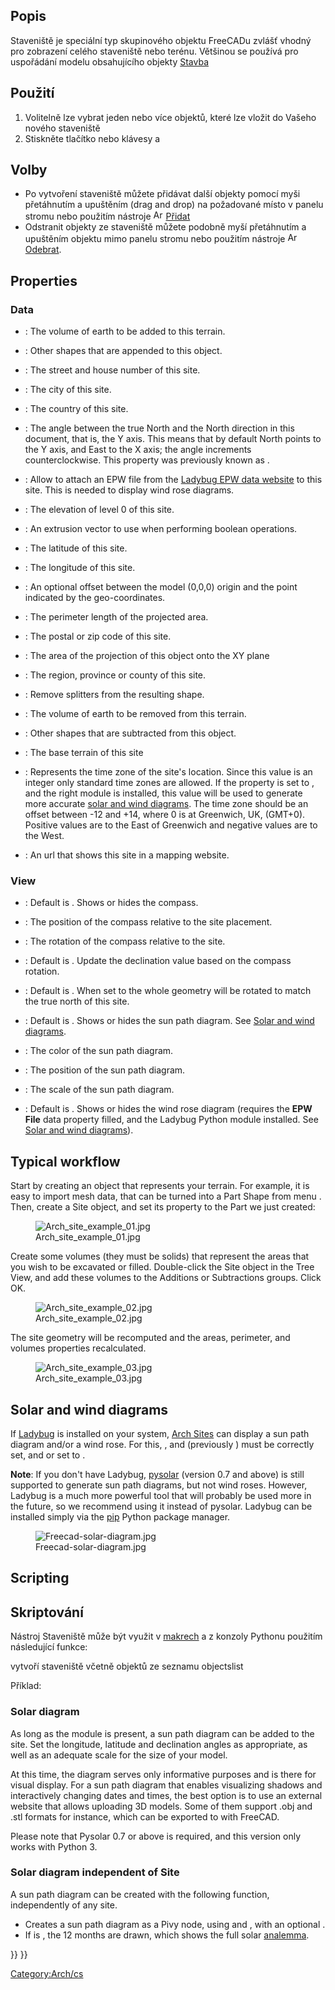 <languages/>

{{Docnav
|[[BIM_Project|Project]]
|[[Arch_Building|Building]]
|[[BIM_Workbench|BIM]]
|IconL=BIM_Project.svg
|IconR=Arch_Building.svg
|IconC=Workbench_BIM.svg
}}

{{VeryImportantMessage|THIS COMMAND IS PART OF THE INTEGRATED [[BIM_Workbench|BIM WORKBENCH]] IN V1.0<br>
This page has been updated for that version.}}

<div class="mw-translate-fuzzy">
{{GuiCommand/cs|Name=Arch Site|Name/cs=Arch Site|Workbenches=[[Arch_Workbench/cs|Arch]]|MenuLocation=Arch → Site|Shortcut=S I|SeeAlso=[[Arch Floor/cs|Arch Floor]], [[Arch Building/cs|Arch Building]]}}
</div>

<span id="Description"></span>
==Popis==

<div class="mw-translate-fuzzy">
Staveniště je speciální typ skupinového objektu FreeCADu zvlášť vhodný pro zobrazení celého staveniště nebo terénu. Většinou se používá pro uspořádání modelu obsahujícího objekty [[Arch Building/cs|Stavba]]
</div>

<span id="Usage"></span>
<div class="mw-translate-fuzzy">
==Použití==
</div>

<div class="mw-translate-fuzzy">
# Volitelně lze vybrat jeden nebo více objektů, které lze vložit do Vašeho nového staveniště
# Stiskněte tlačítko {{KEY|[[Image:Arch Site.png|16px]] '''Staveniště'''}} nebo klávesy {{KEY|S}} a {{KEY|I}}
</div>

<span id="Options"></span>
==Volby==

<div class="mw-translate-fuzzy">
* Po vytvoření staveniště můžete přidávat další objekty pomocí myši přetáhnutím a upuštěním (drag and drop) na požadované místo v panelu stromu nebo použitím nástroje [[Image:Arch Add.png|16px]] [[Arch Add/cs|Přidat]]
* Odstranit objekty ze staveniště můžete podobně myší přetáhnutím a upuštěním objektu mimo panelu stromu nebo použitím nástroje [[Image:Arch Remove.png|16px]] [[Arch Remove/cs|Odebrat]].
</div>

==Properties==

=== Data ===

{{Properties_Title|Site}}

* {{PropertyData|Addition Volume|Volume}}: The volume of earth to be added to this terrain.
* {{PropertyData|Additions|LinkList}}: Other shapes that are appended to this object.
* {{PropertyData|Address|String}}: The street and house number of this site.
* {{PropertyData|City|String}}: The city of this site.
* {{PropertyData|Country|String}}: The country of this site.
* {{PropertyData|Declination|Angle}}: The angle between the true North and the North direction in this document, that is, the Y axis. This means that by default North points to the Y axis, and East to the X axis; the angle increments counterclockwise. This property was previously known as {{PropertyData|North Deviation}}.
* {{PropertyData|EPW File|FileIncluded}}: Allow to attach an EPW file from the [https://www.ladybug.tools/epwmap/ Ladybug EPW data website] to this site. This is needed to display wind rose diagrams.
* {{PropertyData|Elevation|Length}}: The elevation of level 0 of this site.
* {{PropertyData|Extrusion Vector|Vector}}: An extrusion vector to use when performing boolean operations.
* {{PropertyData|Latitude|Float}}: The latitude of this site.
* {{PropertyData|Longitude|Float}}: The longitude of this site.
* {{PropertyData|Origin Offset|Vector}}: An optional offset between the model (0,0,0) origin and the point indicated by the geo-coordinates.
* {{PropertyData|Perimeter|Length}}: The perimeter length of the projected area.
* {{PropertyData|Postal Code|String}}: The postal or zip code of this site.
* {{PropertyData|Projected Area|Area}}: The area of the projection of this object onto the XY plane
* {{PropertyData|Region|String}}: The region, province or county of this site.
* {{PropertyData|Remove Splitter|Bool}}: Remove splitters from the resulting shape.
* {{PropertyData|Subtraction Volume|Volume}}: The volume of earth to be removed from this terrain.
* {{PropertyData|Subtractions|LinkList}}: Other shapes that are subtracted from this object.
* {{PropertyData|Terrain|Link}}: The base terrain of this site
* {{PropertyData|Time Zone|Integer}}: Represents the time zone of the site's location. Since this value is an integer only standard time zones are allowed. If the {{PropertyView|Solar Diagram}} property is set to {{TRUE}}, and the right module is installed, this value will be used to generate more accurate [[#Solar_and_wind_diagrams|solar and wind diagrams]]. The time zone should be an offset between -12 and +14, where 0 is at Greenwich, UK, (GMT+0). Positive values are to the East of Greenwich and negative values are to the West.
* {{PropertyData|Url|String}}: An url that shows this site in a mapping website.

=== View ===

{{Properties_Title|Compass}}

* {{PropertyView|Compass|Bool}}: Default is {{Value|False}}. Shows or hides the compass.
* {{PropertyView|Compass Position|Vector}}: The position of the compass relative to the site placement.
* {{PropertyView|Compass Rotation|Angle}}: The rotation of the compass relative to the site.
* {{PropertyView|Update Declination|Bool}}: Default is {{Value|False}}. Update the declination value based on the compass rotation.

{{Properties_Title|Site}}

* {{PropertyView|Orientation|Enumeration}}: Default is {{Value|Project North}}. When set to {{Value|True North}} the whole geometry will be rotated to match the true north of this site.
* {{PropertyView|Solar Diagram|Bool}}: Default is {{Value|False}}. Shows or hides the sun path diagram. See [[#Solar_and_wind_diagrams|Solar and wind diagrams]].
* {{PropertyView|Solar Diagram Color|Color}}: The color of the sun path diagram.
* {{PropertyView|Solar Diagram Position|Vector}}: The position of the sun path diagram.
* {{PropertyView|Solar Diagram Scale|Float}}: The scale of the sun path diagram.
* {{PropertyView|Wind Rose|Bool}}: Default is {{value|False}}. Shows or hides the wind rose diagram (requires the '''EPW File''' data property filled, and the Ladybug Python module installed. See [[#Solar_and_wind_diagrams|Solar and wind diagrams]]).

== Typical workflow ==

Start by creating an object that represents your terrain. For example, it is easy to import mesh data, that can be turned into a Part Shape from menu {{MenuCommand|Part → Create Shape from Mesh}}. Then, create a Site object, and set its {{PropertyData|Terrain}} property to the Part we just created:

[[Image:Arch site example 01.jpg]]

Create some volumes (they must be solids) that represent the areas that you wish to be excavated or filled. Double-click the Site object in the Tree View, and add these volumes to the Additions or Subtractions groups. Click OK.

[[Image:Arch site example 02.jpg]]

The site geometry will be recomputed and the areas, perimeter, and volumes properties recalculated.

[[Image:Arch site example 03.jpg]]

== Solar and wind diagrams ==

If [https://www.ladybug.tools/ladybug.html Ladybug] is installed on your system, [[Arch_Site|Arch Sites]] can display a sun path diagram and/or a wind rose. For this, {{PropertyData|Longitude}}, {{PropertyData|Latitude}} and {{PropertyData|Declination}} (previously {{PropertyData|North Deviation}}) must be correctly set, and {{PropertyView|Solar Diagram}} or {{PropertyView|Wind Rose}} set to {{TRUE}}.

'''Note''': If you don't have Ladybug, [http://pysolar.org/ pysolar] (version 0.7 and above) is still supported to generate sun path diagrams, but not wind roses. However, Ladybug is a much more powerful tool that will probably be used more in the future, so we recommend using it instead of pysolar. Ladybug can be installed simply via the  [https://github.com/ladybug-tools/ladybug?tab=readme-ov-file#installation pip] Python package manager.

[[Image:Freecad-solar-diagram.jpg]]

==Scripting==

<div class="mw-translate-fuzzy">
==Skriptování==
</div>

<div class="mw-translate-fuzzy">
Nástroj Staveniště může být využit v [[macros/cs|makrech]] a z konzoly Pythonu použitím následující funkce:
</div>

{{Code|code=
Site = makeSite(objectslist=None, baseobj=None, name="Site")
}}

<div class="mw-translate-fuzzy">
vytvoří staveniště včetně objektů ze seznamu objectslist
</div>

Příklad:
{{Code|code=
import FreeCAD, Draft, Arch

p1 = FreeCAD.Vector(0, 0, 0)
p2 = FreeCAD.Vector(2000, 0, 0)
baseline = Draft.makeLine(p1, p2)
Wall = Arch.makeWall(baseline, length=None, width=150, height=2000)
FreeCAD.ActiveDocument.recompute()

Building = Arch.makeBuilding([Wall])
Site = Arch.makeSite([Building])

FreeCAD.ActiveDocument.recompute()
FreeCAD.Gui.ActiveDocument.ActiveView.viewIsometric()
}}

=== Solar diagram ===

As long as the {{incode|pysolar}} module is present, a sun path diagram can be added to the site. Set the longitude, latitude and declination angles as appropriate, as well as an adequate scale for the size of your model.

At this time, the diagram serves only informative purposes and is there for visual display. For a sun path diagram that enables visualizing shadows and interactively changing dates and times, the best option is to use an external website that allows uploading 3D models. Some of them support .obj and .stl formats for instance, which can be exported to with FreeCAD. 

Please note that Pysolar 0.7 or above is required, and this version only works with Python 3.

{{Code|code=
Site.Longitude = -46.38
Site.Latitude = -23.33
Site.Declination = 30
# Uncomment if you want to show the compass
# Site.ViewObject.Compass = True

Site.ViewObject.SolarDiagram = True
Site.ViewObject.SolarDiagramScale = 10000
FreeCAD.ActiveDocument.recompute()
}}

=== Solar diagram independent of Site ===

A sun path diagram can be created with the following function, independently of any site.
{{Code|code=
Node = makeSolarDiagram(longitude, latitude, scale=1, complete=False)
}}

* Creates a sun path diagram as a Pivy node, using {{incode|longitude}} and {{incode|latitude}}, with an optional {{incode|scale}}.
* If {{incode|complete}} is {{incode|True}}, the 12 months are drawn, which shows the full solar [https://en.wikipedia.org/wiki/Analemma analemma].

{{Code|code=
import FreeCADGui, Arch

Node = Arch.makeSolarDiagram(-46.38, -23.33, scale=10000, complete=True)
FreeCAD.Gui.ActiveDocument.ActiveView.getSceneGraph().addChild(Node)
}}


<div class="mw-translate-fuzzy">
[[Category:Arch/cs]]
</div>

{{BIM_Tools_navi{{#translation:}}}}
{{Userdocnavi{{#translation:}}}}